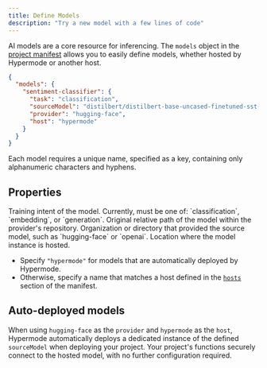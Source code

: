 ```yaml
---
title: Define Models
description: "Try a new model with a few lines of code"
---
```


AI models are a core resource for inferencing.
The `models` object in the [project manifest](/manifest) allows you to easily define models, whether hosted by Hypermode or another host.

```json hypermode.json
{
  "models": {
    "sentiment-classifier": {
      "task": "classification",
      "sourceModel": "distilbert/distilbert-base-uncased-finetuned-sst-2-english",
      "provider": "hugging-face",
      "host": "hypermode"
    }
  }
}
```

Each model requires a unique name, specified as a key, containing only alphanumeric characters and hyphens.

## Properties

<ResponseField name="task" type="string" required>
  Training intent of the model. Currently, must be one of: `classification`, `embedding`, or `generation`.
</ResponseField>

<ResponseField name="sourceModel" type="string" required>
  Original relative path of the model within the provider's repository.
</ResponseField>

<ResponseField name="provider" type="string" required>
  Organization or directory that provided the source model, such as `hugging-face` or `openai`.
</ResponseField>

<ResponseField name="host" type="string" required>
  Location where the model instance is hosted.

  - Specify `"hypermode"` for models that are automatically deployed by Hypermode.
  - Otherwise, specify a name that matches a host defined in the [`hosts`](/define-hosts) section of the manifest.
</ResponseField>

## Auto-deployed models

When using `hugging-face` as the `provider` and `hypermode` as the `host`, Hypermode automatically deploys a dedicated
instance of the defined `sourceModel` when deploying your project. Your project's functions securely connect to the
hosted model, with no further configuration required.
